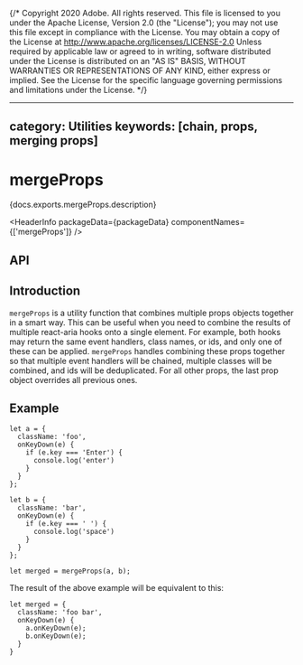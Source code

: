 {/* Copyright 2020 Adobe. All rights reserved.
This file is licensed to you under the Apache License, Version 2.0 (the "License");
you may not use this file except in compliance with the License. You may obtain a copy
of the License at http://www.apache.org/licenses/LICENSE-2.0
Unless required by applicable law or agreed to in writing, software distributed under
the License is distributed on an "AS IS" BASIS, WITHOUT WARRANTIES OR REPRESENTATIONS
OF ANY KIND, either express or implied. See the License for the specific language
governing permissions and limitations under the License. */}



---
category: Utilities
keywords: [chain, props, merging props]
---

# mergeProps

<p>{docs.exports.mergeProps.description}</p>

<HeaderInfo
  packageData={packageData}
  componentNames={['mergeProps']} />

## API

<FunctionAPI function={docs.exports.mergeProps} links={docs.links} />

## Introduction

`mergeProps` is a utility function that combines multiple props objects together in a smart way.
This can be useful when you need to combine the results of multiple react-aria hooks onto a single
element. For example, both hooks may return the same event handlers, class names, or ids, and only
one of these can be applied. `mergeProps` handles combining these props together so that multiple
event handlers will be chained, multiple classes will be combined, and ids will be deduplicated.
For all other props, the last prop object overrides all previous ones.

## Example

```tsx
let a = {
  className: 'foo',
  onKeyDown(e) {
    if (e.key === 'Enter') {
      console.log('enter')
    }
  }
};

let b = {
  className: 'bar',
  onKeyDown(e) {
    if (e.key === ' ') {
      console.log('space')
    }
  }
};

let merged = mergeProps(a, b);
```

The result of the above example will be equivalent to this:

```tsx
let merged = {
  className: 'foo bar',
  onKeyDown(e) {
    a.onKeyDown(e);
    b.onKeyDown(e);
  }
}
```
